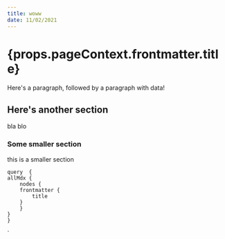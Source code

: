 ```yaml
---
title: woww
date: 11/02/2021
---
```


<Layout>
<h1>{props.pageContext.frontmatter.title}</h1>
Here's a paragraph, followed by a paragraph with data!

## Here's another section
bla blo

### Some smaller section
this is a smaller section
</Layout>

    query  {
    allMdx {
        nodes {
        frontmatter {
            title
        }
        }
    }
    }
`